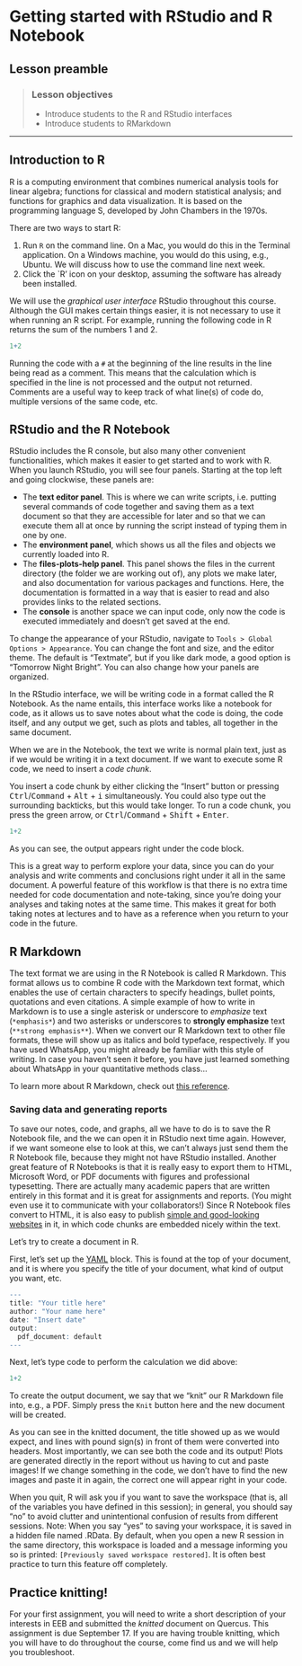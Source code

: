# Getting started with RStudio and R Notebook

## Lesson preamble {-}

> ### Lesson objectives
> -   Introduce students to the R and RStudio interfaces
> -   Introduce students to RMarkdown

------------------------------------------------------------------------

## Introduction to R

R is a computing environment that combines numerical analysis tools for linear algebra; functions for classical and modern statistical analysis; and functions for graphics and data visualization. It is based on the programming language S, developed by John Chambers in the 1970s.

There are two ways to start R:

1. Run `R` on the command line. On a Mac, you would do this in the Terminal application. On a Windows machine, you would do this using, e.g., Ubuntu. We will discuss how to use the command line next week.
2. Click the `R' icon on your desktop, assuming the software has already been installed.

We will use the _graphical user interface_ RStudio throughout this course. Although the GUI makes certain things easier, it is not necessary to use it when running an R script. For example, running the following code in R returns the sum of the numbers 1 and 2.

```r
1+2
```

Running the code with a `#` at the beginning of the line results in the line being read as a comment. This means that the calculation which is specified in the line is not processed and the output not returned. Comments are a useful way to keep track of what line(s) of code do, multiple versions of the same code, etc.

## RStudio and the R Notebook

RStudio includes the R console, but also many other convenient functionalities, which makes it easier to get started and to work with R. When you launch RStudio, you will see four panels. Starting at the top left and going clockwise, these panels are:

-   The **text editor panel**. This is where we can write scripts, i.e. putting several commands of code together and saving them as a text document so that they are accessible for later and so that we can execute them all at once by running the script instead of typing them in one by one.
-   The **environment panel**, which shows us all the files and objects we currently loaded into R.
-   The **files-plots-help panel**. This panel shows the files in the current directory (the folder we are working out of), any plots we make later, and also documentation for various packages and functions. Here, the documentation is formatted in a way that is easier to read and also provides links to the related sections.
-   The **console** is another space we can input code, only now the code is executed immediately and doesn't get saved at the end.

To change the appearance of your RStudio, navigate to `Tools > Global Options > Appearance`. You can change the font and size, and the editor theme. The default is "Textmate", but if you like dark mode, a good option is "Tomorrow Night Bright". You can also change how your panels are organized.  

In the RStudio interface, we will be writing code in a format called the R Notebook. As the name entails, this interface works like a notebook for code, as it allows us to save notes about what the code is doing, the code itself, and any output we get, such as plots and tables, all together in the same document.

When we are in the Notebook, the text we write is normal plain text, just as if we would be writing it in a text document. If we want to execute some R code, we need to insert a *code chunk*. 

You insert a code chunk by either clicking the "Insert" button or pressing <kbd>Ctrl</kbd>/<kbd>Command</kbd> + <kbd>Alt</kbd> + <kbd>i</kbd> simultaneously. You could also type out the surrounding backticks, but this would take longer. To run a code chunk, you press the green arrow, or <kbd>Ctrl</kbd>/<kbd>Command</kbd> + <kbd>Shift</kbd> + <kbd>Enter</kbd>.

```r
1+2
```

As you can see, the output appears right under the code block.

This is a great way to perform explore your data, since you can do your analysis and write comments and conclusions right under it all in the same document. A powerful feature of this workflow is that there is no extra time needed for code documentation and note-taking, since you're doing your analyses and taking notes at the same time. This makes it great for both taking notes at lectures and to have as a reference when you return to your code in the future.

## R Markdown

The text format we are using in the R Notebook is called R Markdown. This format allows us to combine R code with the Markdown text format, which enables the use of certain characters to specify headings, bullet points, quotations and even citations. A simple example of how to write in Markdown is to use a single asterisk or underscore to *emphasize* text (`*emphasis*`) and two asterisks or underscores to **strongly emphasize** text (`**strong emphasis**`). When we convert our R Markdown text to other file formats, these will show up as italics and bold typeface, respectively. If you have used WhatsApp, you might already be familiar with this style of writing. In case you haven't seen it before, you have just learned something about WhatsApp in your quantitative methods class...

To learn more about R Markdown, check out [this reference](https://rmarkdown.rstudio.com/authoring_basics.html).

### Saving data and generating reports

To save our notes, code, and graphs, all we have to do is to save the R Notebook file, and the we can open it in RStudio next time again. However, if we want someone else to look at this, we can't always just send them the R Notebook file, because they might not have RStudio installed. Another great feature of R Notebooks is that it is really easy to export them to HTML, Microsoft Word, or PDF documents with figures and professional typesetting. There are actually many academic papers that are written entirely in this format and it is great for assignments and reports. (You might even use it to communicate with your collaborators!) Since R Notebook files convert to HTML, it is also easy to publish [simple and good-looking websites](http://www.cookbook-r.com/Graphs/Colors_(ggplot2)/) in it, in which code chunks are embedded nicely within the text.

Let's try to create a document in R.

First, let's set up the [YAML](https://yaml.org/) block. This is found at the top of your document, and it is where you specify the title of your document, what kind of output you want, etc.

```r
---
title: "Your title here"
author: "Your name here"
date: "Insert date"
output:
  pdf_document: default
---
```

Next, let's type code to perform the calculation we did above:

```r
1+2
```

To create the output document, we say that we "knit" our R Markdown file into, e.g., a PDF. Simply press the `Knit` button here and the new document will be created.

As you can see in the knitted document, the title showed up as we would expect, and lines with pound sign(s) in front of them were converted into headers. Most importantly, we can see both the code and its output! Plots are generated directly in the report without us having to cut and paste images! If we change something in the code, we don't have to find the new images and paste it in again, the correct one will appear right in your code.

When you quit, R will ask you if you want to save the workspace (that is, all of the variables you have defined in this session); in general, you should say “no” to avoid clutter and unintentional confusion of results from different sessions. Note: When you say “yes” to saving your workspace, it is saved in a hidden file named .RData. By default, when you open a new R session in the same directory, this workspace is loaded and a message informing you so is printed: `[Previously saved workspace restored]`. It is often best practice to turn this feature off completely.

## Practice knitting!

For your first assignment, you will need to write a short description of your interests in EEB and submitted the _knitted_ document on Quercus. This assignment is due September 17. If you are having trouble knitting, which you will have to do throughout the course, come find us and we will help you troubleshoot.